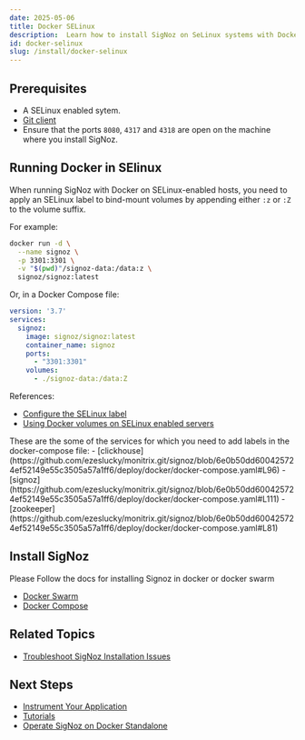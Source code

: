 ```yaml
---
date: 2025-05-06
title: Docker SELinux
description:  Learn how to install SigNoz on SeLinux systems with Docker. Follow our detailed, step-by-step guide to set up SigNoz on macOS or Linux. Ensure smooth installation and start monitoring your applications effectively.
id: docker-selinux
slug: /install/docker-selinux
---
```



<HostingDecision />




## Prerequisites

- A SELinux enabled sytem.
- [Git client](https://desktop.github.com/)
- Ensure that the ports `8080`, `4317` and `4318` are open on the machine where you install SigNoz.

## Running Docker in SElinux

When running SigNoz with Docker on SELinux-enabled hosts, you need to apply an SELinux label to bind-mount volumes by appending either `:z` or `:Z` to the volume suffix.

For example:

```bash
docker run -d \
  --name signoz \
  -p 3301:3301 \
  -v "$(pwd)"/signoz-data:/data:z \
  signoz/signoz:latest
```

Or, in a Docker Compose file:

```yaml
version: '3.7'
services:
  signoz:
    image: signoz/signoz:latest
    container_name: signoz
    ports:
      - "3301:3301"
    volumes:
      - ./signoz-data:/data:Z
```

References:
- [Configure the SELinux label](https://docs.docker.com/storage/bind-mounts/#configure-the-selinux-label)
- [Using Docker volumes on SELinux enabled servers](https://prefetch.net/blog/2017/09/30/using-docker-volumes-on-selinux-enabled-servers/)

<Admonition type="info">
These are the some of the services for which you need to add labels in the docker-compose file:
- [clickhouse](https://github.com/ezeslucky/monitrix.git/signoz/blob/6e0b50dd600425724ef52149e55c3505a57a1ff6/deploy/docker/docker-compose.yaml#L96)
- [signoz](https://github.com/ezeslucky/monitrix.git/signoz/blob/6e0b50dd600425724ef52149e55c3505a57a1ff6/deploy/docker/docker-compose.yaml#L111)
- [zookeeper](https://github.com/ezeslucky/monitrix.git/signoz/blob/6e0b50dd600425724ef52149e55c3505a57a1ff6/deploy/docker/docker-compose.yaml#L81)
</Admonition>

## Install SigNoz 

Please Follow the docs for installing Signoz in docker or docker swarm
- [Docker Swarm](/docs/install/docker-swarm)
- [Docker Compose](/docs/install/docker)

## Related Topics

- [Troubleshoot SigNoz Installation Issues](/docs/install/troubleshooting)

## Next Steps

- [Instrument Your Application](/docs/instrumentation/overview)
- [Tutorials](/docs/tutorials/)
- [Operate SigNoz on Docker Standalone](/docs/operate/docker-standalone)
